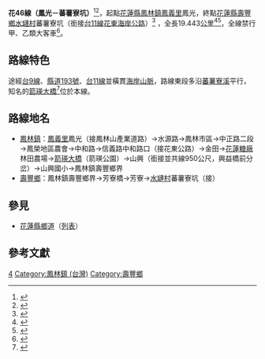 {{Infobox TwRoad
|type=th
|county=hl
|route=46
|Name=箭瑛產業道路<ref>{{cite web|url=https://news.ltn.com.tw/news/local/paper/299412|author=花孟璟|language=zh-tw|title=《打通往東海岸觀光》花46線鄉道 鳳林盼拓寬|publisher=自由時報|date=2009-04-30|accessdate=2009-04-30|archive-date=2022-01-22|archive-url=https://web.archive.org/web/20220122095032/https://news.ltn.com.tw/news/local/paper/299412|dead-url=no}}</ref>
|Level=鄉道
|Length=19.443
|Start=[[花蓮縣|花蓮縣]][[鳳林鎮_(臺灣)|鳳林鎮]][[鳳義里|鳳義里]]鳳光
|End=[[花蓮縣|花蓮縣]][[壽豐鄉|壽豐鄉]][[水璉村|水璉村]]蕃薯寮坑
|Dep=[[花蓮縣政府|花蓮縣政府]]
}}
'''花46線（鳳光－蕃薯寮坑）'''<ref>{{cite web |url=https://ws.hl.gov.tw/Download.ashx?u=LzAwMS9VcGxvYWQvNDY3L3JlbGZpbGUvMC8xNzY1My8xNzA2MDYxNi02Y2QxLTQxMGYtYTE0ZC01M2U0MzczOTM0YWYucGRm&n=6JCs5qau6YSJMTA45bm05bqm5Zyw5Y2A54G95a6z6Ziy5pWR6KiI55WrLnBkZg%3D%3D |title=臺灣通用電子地圖109年5月局部更新成果一覽表 |publisher=內政部全球資訊網 |date=2021-05-01 |accessdate=2021-06-26 |archive-date=2021-06-26 |archive-url=https://web.archive.org/web/20210626122513/https://ws.hl.gov.tw/Download.ashx?u=LzAwMS9VcGxvYWQvNDY3L3JlbGZpbGUvMC8xNzY1My8xNzA2MDYxNi02Y2QxLTQxMGYtYTE0ZC01M2U0MzczOTM0YWYucGRm&n=6JCs5qau6YSJMTA45bm05bqm5Zyw5Y2A54G95a6z6Ziy5pWR6KiI55WrLnBkZg%3D%3D |dead-url=no }}</ref><ref>{{cite web|url=http://www.ksnews.com.tw/index.php/news/contents_page/0001141454|author=何國豐|language=zh-tw|title=萬榮財：花51線及46線 年久失修不利通行|publisher=更生日報|date=2018-05-19|accessdate=2018-05-19|archive-date=2022-01-22|archive-url=https://web.archive.org/web/20220122095011/http://www.ksnews.com.tw/index.php/news/contents_page/0001141454|dead-url=no}}</ref>，起點[[花蓮縣|花蓮縣]][[鳳林鎮_(臺灣)|鳳林鎮]][[鳳義里|鳳義里]]鳳光，終點[[花蓮縣|花蓮縣]][[壽豐鄉|壽豐鄉]][[水璉村|水璉村]]蕃薯寮坑（銜接[[台11線|台11線]][[花東海岸公路|花東海岸公路]]）<ref>{{cite web|url=http://www.hakkatv.org.tw/news/154954|author=張國興|language=zh-tw|title=改善花46線安全問題 截彎取直工程獲補助|publisher=客家電視|date=2017-05-14|accessdate=2017-05-14|archive-date=2022-01-22|archive-url=https://web.archive.org/web/20220122095101/https://www.hakkatv.org.tw/news/154954|dead-url=no}}</ref>
，全長19.443[[公里|公里]]<ref name="mvdis">{{cite web |url=https://www.mvdis.gov.tw/webMvdisLaw/SorderContent.aspx?SOID=16041 |title=公告調整花蓮縣鄉道公路路線表（含路線表及調整明細表） |publisher=中華民國交通部 |website=監理法規檢索系統 |date=2019-12-18 |accessdate=2020-08-11 |archive-date=2022-01-22 |archive-url=https://web.archive.org/web/20220122100104/https://www.mvdis.gov.tw/webMvdisLaw/SorderContent.aspx?SOID=16041 |dead-url=no }}</ref><ref>{{cite web |url=https://www.thb.gov.tw/file.ashx?id=dbcd3047-2fe9-4ec0-b907-786a967f337f |title=公路網圖_花蓮地區 |publisher=中華民國交通部公路總局 |date=2021-08-02 |accessdate=2021-08-17 |archive-date=2022-01-22 |archive-url=https://web.archive.org/web/20220122094724/https://www.thb.gov.tw/file.ashx?id=dbcd3047-2fe9-4ec0-b907-786a967f337f |dead-url=no }}</ref>，全線禁行甲、乙類大客車<ref>{{cite web |url=http://www.hlpb.gov.tw/userfiles/20131023113651609421810.pdf |title=花蓮縣大客車禁止通行路段、時段及行駛應特別注意路段表 |publisher=花蓮縣警察局 |date=2013-10-23 |accessdate=2013-10-23 |archive-date=2021-06-26 |archive-url=https://web.archive.org/web/20210626124540/http://www.hlpb.gov.tw/userfiles/20131023113651609421810.pdf |dead-url=no }}</ref>。

== 路線特色 ==
途經[[台9線|台9線]]、[[縣道193號|縣道193號]]、[[台11線|台11線]]並橫貫[[海岸山脈|海岸山脈]]，路線東段多沿[[蕃薯寮溪|蕃薯寮溪]]平行，知名的[[箭瑛大橋|箭瑛大橋]]<ref>{{cite web|url=https://www.hlcc.gov.tw/upfile/20170921142503-109.pdf|language=zh-tw|title=縣議會建設小組實際考察會勘蘇花及箭瑛大橋工程|author=花蓮縣議會|publisher=東方報|date=2017-09-21|accessdate=2017-09-21|archive-date=2021-12-11|archive-url=https://web.archive.org/web/20211211002741/https://www.hlcc.gov.tw/upfile/20170921142503-109.pdf|dead-url=no}}</ref>位於本線。


== 路線地名==
*[[鳳林鎮_(臺灣)|鳳林鎮]]：[[鳳義里|鳳義里]]鳳光（接鳳林山產業道路）→水源路→鳳林市區→中正路二段→鳳榮地區農會→中和路→信義路中和路口（接{{Jct|country=TWN|PH|9}}花東公路）→金田→[[花蓮糖廠|花蓮糖廠]]林田農場→[[箭瑛大橋|箭瑛大橋]]（箭瑛公園）→山興（銜接{{Jct|country=TWN|CH|193}}並共線950公尺，興益橋前分岔）→山興國小→鳳林鎮壽豐鄉界
*[[壽豐鄉|壽豐鄉]]：鳳林鎮壽豐鄉界→芳寮橋→芳寮→[[水璉村|水璉村]]蕃薯寮坑（接{{Jct|country=TWN|PH|11}}）

==參見==
*[[花蓮縣鄉道|花蓮縣鄉道]]（[[花蓮縣鄉道列表|列表]]）

==參考文獻==
<div style="font-size: 85%">
<references />
</div>

[[Category:花蓮縣鄉道|4]]
[[Category:鳳林鎮_(台灣)|Category:鳳林鎮 (台灣)]]
[[Category:壽豐鄉|Category:壽豐鄉]]